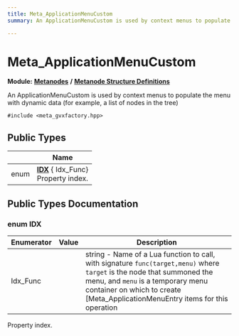 ```yaml
---
title: Meta_ApplicationMenuCustom
summary: An ApplicationMenuCustom is used by context menus to populate the menu with dynamic data (for example, a list of nodes in the tree) 

---
```


# Meta_ApplicationMenuCustom

**Module:** **[Metanodes](../Modules/group__api__metanodes.mdx)** **/** **[Metanode Structure Definitions](../Modules/group__api__metadefs.mdx)**



An ApplicationMenuCustom is used by context menus to populate the menu with dynamic data (for example, a list of nodes in the tree) 


`#include <meta_gvxfactory.hpp>`

## Public Types

|                | Name           |
| -------------- | -------------- |
| enum| **[IDX](../Classes/struct_meta___application_menu_custom.mdx#enum-idx)** { Idx_Func}<br />Property index.  |

## Public Types Documentation

### enum IDX

| Enumerator | Value | Description |
| ---------- | ----- | ----------- |
| Idx_Func | | string - Name of a Lua function to call, with signature `func(target,menu)` where `target` is the node that summoned the menu, and `menu` is a temporary menu container on which to create [Meta_ApplicationMenuEntry items for this operation   |



Property index. 

